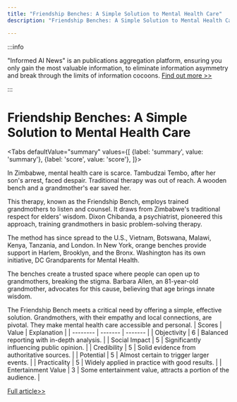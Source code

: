 ```yaml
---
title: "Friendship Benches: A Simple Solution to Mental Health Care"
description: "Friendship Benches: A Simple Solution to Mental Health Care"

---
```



:::info

"Informed AI News" is an publications aggregation platform, ensuring you only gain the most valuable information, to eliminate information asymmetry and break through the limits of information cocoons.  [Find out more >>](/)

:::

# Friendship Benches: A Simple Solution to Mental Health Care


<Tabs
	defaultValue="summary"
	values={[
	{label: 'summary', value: 'summary'},
	{label: 'score', value: 'score'},
]}>
<TabItem value="summary">


In Zimbabwe, mental health care is scarce. Tambudzai Tembo, after her son's arrest, faced despair. Traditional therapy was out of reach. A wooden bench and a grandmother's ear saved her.

This therapy, known as the Friendship Bench, employs trained grandmothers to listen and counsel. It draws from Zimbabwe's traditional respect for elders' wisdom. Dixon Chibanda, a psychiatrist, pioneered this approach, training grandmothers in basic problem-solving therapy.

The method has since spread to the U.S., Vietnam, Botswana, Malawi, Kenya, Tanzania, and London. In New York, orange benches provide support in Harlem, Brooklyn, and the Bronx. Washington has its own initiative, DC Grandparents for Mental Health.

The benches create a trusted space where people can open up to grandmothers, breaking the stigma. Barbara Allen, an 81-year-old grandmother, advocates for this cause, believing that age brings innate wisdom.

The Friendship Bench meets a critical need by offering a simple, effective solution. Grandmothers, with their empathy and local connections, are pivotal. They make mental health care accessible and personal.
</TabItem>
<TabItem value="score">
	| Scores     | Value   | Explanation |
	| -------- | ------- | ------- |
	| Objectivity  | 6    | Balanced reporting with in-depth analysis.    |
	| Social Impact | 5     | Significantly influencing public opinion.    |
	| Credibility    | 5    | Solid evidence from authoritative sources.    |
	| Potential    | 5    | Almost certain to trigger larger events.    |
	| Practicality    | 5    | Widely applied in practice with good results.    |
	| Entertainment Value    | 3    | Some entertainment value, attracts a portion of the audience.    |
</TabItem>
</Tabs>

[Full article>>](https://apnews.com/article/mental-health-zimbabwe-park-bench-grandmothers-0a3611a7b800aa3628bd3abe53a131cb)
